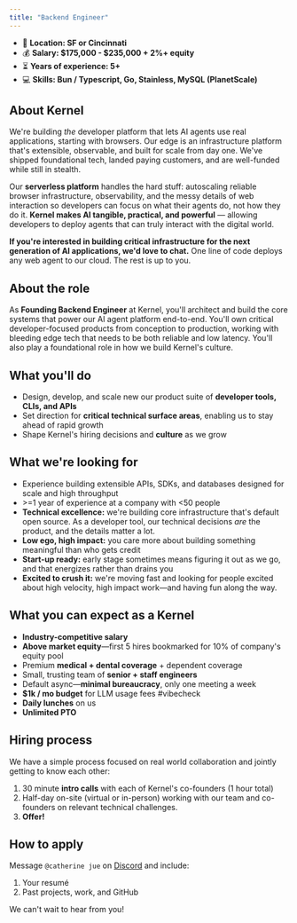 ```yaml
---
title: "Backend Engineer"
---
```


- 🌆 **Location: SF or Cincinnati**
- 💰 **Salary: &#36;175,000 - &#36;235,000 + 2&#37;+ equity**
- ⏳ **Years of experience: 5+**
- 💻 **Skills: Bun / Typescript, Go, Stainless, MySQL (PlanetScale)**

## About Kernel

We're building *the* developer platform that lets AI agents use real applications, starting with browsers. Our edge is an infrastructure platform that's extensible, observable, and built for scale from day one. We've shipped foundational tech, landed paying customers, and are well-funded while still in stealth.

Our **serverless platform** handles the hard stuff: autoscaling reliable browser infrastructure, observability, and the messy details of web interaction so developers can focus on what their agents do, not how they do it. **Kernel makes AI tangible, practical, and powerful** — allowing developers to deploy agents that can truly interact with the digital world.

**If you're interested in building critical infrastructure for the next generation of AI applications, we'd love to chat.** One line of code deploys any web agent to our cloud. The rest is up to you.

## About the role

As **Founding Backend Engineer** at Kernel, you'll architect and build the core systems that power our AI agent platform end-to-end. You'll own critical developer-focused products from conception to production, working with bleeding edge tech that needs to be both reliable and low latency. You'll also play a foundational role in how we build Kernel's culture.

## What you'll do

- Design, develop, and scale new our product suite of **developer tools, CLIs, and APIs**
- Set direction for **critical technical surface areas**, enabling us to stay ahead of rapid growth
- Shape Kernel's hiring decisions and **culture** as we grow

## What we're looking for

- Experience building extensible APIs, SDKs, and databases designed for scale and high throughput
- &gt;=1 year of experience at a company with &lt;50 people
- **Technical excellence:** we're building core infrastructure that's default open source. As a developer tool, our technical decisions *are* the product, and the details matter a lot.
- **Low ego, high impact:** you care more about building something meaningful than who gets credit
- **Start-up ready:** early stage sometimes means figuring it out as we go, and that energizes rather than drains you
- **Excited to crush it:** we're moving fast and looking for people excited about high velocity, high impact work—and having fun along the way.

## What you can expect as a Kernel

- **Industry-competitive salary**
- **Above market equity**—first 5 hires bookmarked for 10% of company's equity pool
- Premium **medical + dental coverage** + dependent coverage
- Small, trusting team of **senior + staff engineers**
- Default async—**minimal bureaucracy**, only one meeting a week
- **$1k / mo budget** for LLM usage fees #vibecheck
- **Daily lunches** on us
- **Unlimited PTO**

## Hiring process

We have a simple process focused on real world collaboration and jointly getting to know each other:

1. 30 minute **intro calls** with each of Kernel's co-founders (1 hour total)
2. Half-day on-site (virtual or in-person) working with our team and co-founders on relevant technical challenges.
3. **Offer!**

## How to apply

Message `@catherine jue` on [Discord](https://discord.gg/FBrveQRcud) and include:

1. Your resumé
2. Past projects, work, and GitHub

We can't wait to hear from you!
